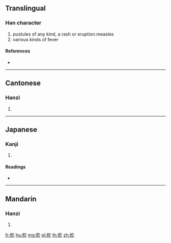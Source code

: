 {{character info/new}}
==Translingual==

===Han character===
{{Han char|rn=130|rad=肉|as=05|sn=9|four=78222|canj=BOHH}}

# pustules of any kind, a rash or eruption.measles
# various kinds of fever

====References====
* {{Han ref|kx=0978.160|dkj=29384|dj=1430.120|hdz=32061.110|uh=80D7|ud=32983|bh=D065|bd=53349}}

----

==Cantonese==

===Hanzi===
{{yue-hanzi|jyut=|y=jan1}}

# {{defn|lang=yue|sort=肉05}}

----

==Japanese==

===Kanji===
{{ja-kanji|grade=|rs=肉05}}

# {{defn|lang=ja|sort=肉05}}

====Readings====
* {{ja-readings|on=[[しん]] (shin), [[きん]] (kin)|kun=[[くちのひび]] (kuchinohibi)|nanori=}}

----

==Mandarin==

===Hanzi===
{{cmn-hanzi|pin=[[zhēn]] ([[zhen1]]), [[zhěn]] ([[zhen3]]), [[zhūn]] ([[zhun1]])|wg=chen<sup>1</sup>, chen<sup>3</sup>, chun<sup>1</sup>}}

# {{defn|lang=cmn|sort=肉05}}

[[fr:胗]]
[[hu:胗]]
[[mg:胗]]
[[pl:胗]]
[[th:胗]]
[[zh:胗]]
